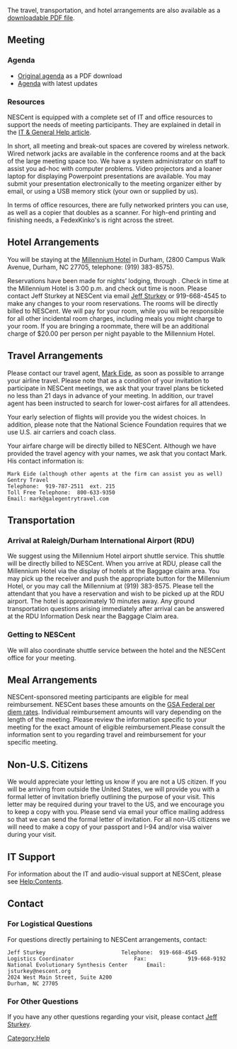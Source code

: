 The travel, transportation, and hotel arrangements are also available as a [[Media:Travel_Arrangements.pdf|downloadable PDF file]].
 
==Meeting==

===Agenda===

* [[Media:Agenda.pdf |Original agenda]] as a PDF download
* [[Agenda|Agenda]] with latest updates

===Resources===

NESCent is equipped with a complete set of IT and office resources to support the needs of meeting participants. They are explained in detail in the [[Help:Contents|IT &amp; General Help article]].

In short, all meeting and break-out spaces are covered by wireless network. Wired network jacks are available in the conference rooms and at the back of the large meeting space too. We have a system administrator on staff to assist you ad-hoc with computer problems. Video projectors and a loaner laptop for displaying Powerpoint presentations are available. You may submit your presentation electronically to the meeting organizer either by email, or using a USB memory stick (your own or supplied by us).

In terms of office resources, there are fully networked printers you can use, as well as a copier that doubles as a scanner. For high-end printing and finishing needs, a FedexKinko's is right across the street.

==Hotel Arrangements==
You will be staying at the [http://www.millenniumhotels.com/MCIL.nsf/LU_HOTELDOC/113$$HotelDescription?OpenDocument Millennium Hotel] in Durham, (2800 Campus Walk Avenue, Durham, NC  27705, telephone: (919) 383-8575).

Reservations have been made for {{Number_Hotel_Nights}} nights’ lodging, {{Start_Date}} through {{End_Date}}.  Check in time at the Millennium Hotel is 3:00 p.m. and check out time is noon.  Please contact Jeff Sturkey at NESCent via email [mailto:jsturkey@nescent.org Jeff Sturkey] or 919-668-4545 to make any changes to your room reservations.  The rooms will be directly billed to NESCent.  We will pay for your room, while you will be responsible for all other incidental room charges, including meals you might charge to your room.  If you are bringing a roommate, there will be an additional charge of $20.00 per person per night payable to the Millennium Hotel.

==Travel Arrangements==
Please contact our travel agent, [mailto:mark@galegentrytravel.com Mark Eide], as soon as possible to arrange your airline travel.  Please note that as a condition of your invitation to participate in NESCent meetings, we ask that your travel plans be ticketed no less than 21 days in advance of your meeting.  In addition, our travel agent has been instructed to search for lower-cost airfares for all attendees.  

Your early selection of flights will provide you the widest choices.  In addition, please note that the National Science Foundation requires that we use U.S. air carriers and coach class. 

Your airfare charge will be directly billed to NESCent.  Although we have provided the travel agency with your names, we ask that you contact Mark.  His contact information is:
<pre>
Mark Eide (although other agents at the firm can assist you as well)
Gentry Travel
Telephone:  919-787-2511  ext. 215	
Toll Free Telephone:  800-633-9350
Email: mark@galegentrytravel.com
</pre>

==Transportation==

===Arrival at Raleigh/Durham International Airport (RDU)===
We suggest using the Millennium Hotel airport shuttle service.  This shuttle will be directly billed to NESCent.  When you arrive at RDU, please call the Millennium Hotel via the display of hotels at the Baggage claim area.  You may pick up the receiver and push the appropriate button for the Millennium Hotel, or you may call the Millennium at (919) 383-8575.  Please tell the attendant that you have a reservation and wish to be picked up at the RDU airport.  The hotel is approximately 10 minutes away.  Any ground transportation questions arising immediately after arrival can be answered at the RDU Information Desk near the Baggage Claim area.

===Getting to NESCent===
We will also coordinate shuttle service between the hotel and the NESCent office for your meeting.

==Meal Arrangements== 
NESCent-sponsored meeting participants are eligible for meal reimbursement. NESCent bases these amounts on the [http://www.gsa.gov/Portal/gsa/ep/contentView.do?programId=9704&channelId=-15943&ooid=16365&contentId=17943&pageTypeId=8203&contentType=GSA_BASIC&programPage=%252Fep%252Fprogram%252FgsaBasic.jsp&P=MTT GSA Federal per diem rates]. Individual reimbursement amounts will vary depending on the length of the meeting.  Please review the information specific to your meeting for the exact amount of eligible reimbursement.Please consult the information sent to you regarding travel and reimbursement for your specific meeting.

==Non-U.S. Citizens==
We would appreciate your letting us know if you are not a US citizen.  If you will be arriving from outside the United States, we will provide you with a formal letter of invitation briefly outlining the purpose of your visit.  This letter may be required during your travel to the US, and we encourage you to keep a copy with you.  Please send via email your office mailing address so that we can send the formal letter of invitation.  For all non-US citizens we will need to make a copy of your passport and I-94 and/or visa waiver during your visit.

==IT Support==
For information about the IT and audio-visual support at NESCent, please see [[Help:Contents]].

==Contact==
===For Logistical Questions===
For questions directly pertaining to NESCent arrangements, contact: 
<pre>
Jeff Sturkey						Telephone:  919-668-4545
Logistics Coordinator					Fax:             919-668-9192
National Evolutionary Synthesis Center		Email:         jsturkey@nescent.org
2024 West Main Street, Suite A200
Durham, NC 27705
</pre>

===For Other Questions===
If you have any other questions regarding your visit, please contact [mailto:jsturkey@nescent.org Jeff Sturkey].  

[[Category:Help]]